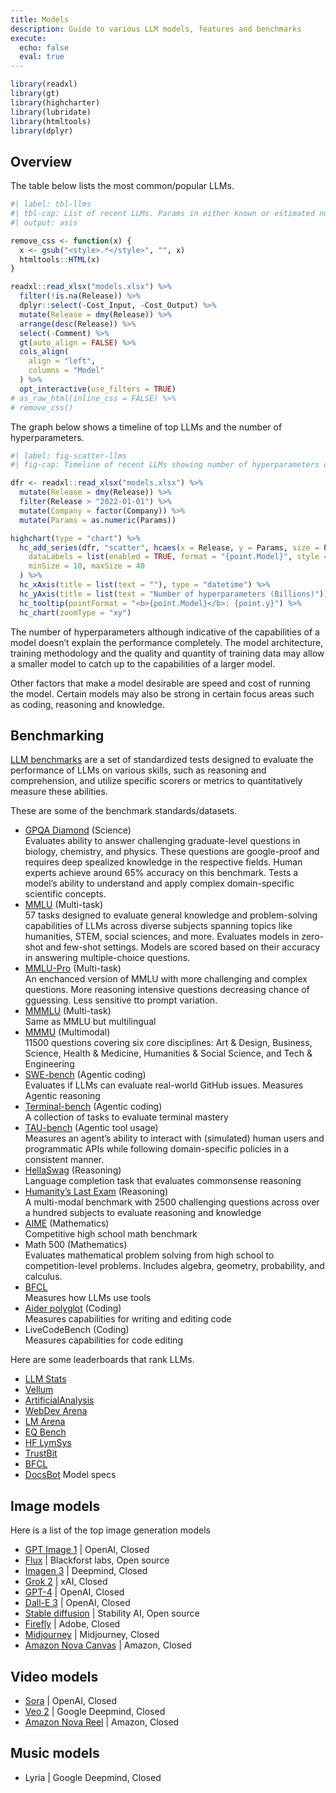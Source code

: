 ```yaml
---
title: Models
description: Guide to various LLM models, features and benchmarks
execute:
  echo: false
  eval: true
---
```


```r
library(readxl)
library(gt)
library(highcharter)
library(lubridate)
library(htmltools)
library(dplyr)
```

## Overview

The table below lists the most common/popular LLMs.

```r
#| label: tbl-llms
#| tbl-cap: List of recent LLMs. Params in either known or estimated number of parameters in billions. Size is approximate model size in GB. Input is supported input modalities, Context is the maximum context window size in tokens.
#| output: asis

remove_css <- function(x) {
  x <- gsub("<style>.*</style>", "", x)
  htmltools::HTML(x)
}

readxl::read_xlsx("models.xlsx") %>%
  filter(!is.na(Release)) %>%
  dplyr::select(-Cost_Input, -Cost_Output) %>%
  mutate(Release = dmy(Release)) %>%
  arrange(desc(Release)) %>%
  select(-Comment) %>%
  gt(auto_align = FALSE) %>%
  cols_align(
    align = "left",
    columns = "Model"
  ) %>%
  opt_interactive(use_filters = TRUE)
# as_raw_html(inline_css = FALSE) %>%
# remove_css()
```

The graph below shows a timeline of top LLMs and the number of hyperparameters.

```r
#| label: fig-scatter-llms
#| fig-cap: Timeline of recent LLMs showing number of hyperparameters on the Y axis. The size of the points denote the context window size in tokens.

dfr <- readxl::read_xlsx("models.xlsx") %>%
  mutate(Release = dmy(Release)) %>%
  filter(Release > "2022-01-01") %>%
  mutate(Company = factor(Company)) %>%
  mutate(Params = as.numeric(Params))

highchart(type = "chart") %>%
  hc_add_series(dfr, "scatter", hcaes(x = Release, y = Params, size = Params, group = Company),
    dataLabels = list(enabled = TRUE, format = "{point.Model}", style = list(textOutline = "none", color = "black")),
    minSize = 10, maxSize = 40
  ) %>%
  hc_xAxis(title = list(text = ""), type = "datetime") %>%
  hc_yAxis(title = list(text = "Number of hyperparameters (Billions)")) %>%
  hc_tooltip(pointFormat = "<b>{point.Model}</b>: {point.y}") %>%
  hc_chart(zoomType = "xy")
```

The number of hyperparameters although indicative of the capabilities of a model doesn't explain the performance completely. The model architecture, training methodology and the quality and quantity of training data may allow a smaller model to catch up to the capabilities of a larger model. 

Other factors that make a model desirable are speed and cost of running the model. Certain models may also be strong in certain focus areas such as coding, reasoning and knowledge.

## Benchmarking

[LLM benchmarks](https://www.confident-ai.com/blog/llm-benchmarks-mmlu-hellaswag-and-beyond) are a set of standardized tests designed to evaluate the performance of LLMs on various skills, such as reasoning and comprehension, and utilize specific scorers or metrics to quantitatively measure these abilities. 

These are some of the benchmark standards/datasets.

- [GPQA Diamond](https://github.com/idavidrein/gpqa) (Science)  
  Evaluates ability to answer challenging graduate-level questions in biology, chemistry, and physics. These questions are google-proof and requires deep spealized knowledge in the respective fields. Human experts achieve around 65% accuracy on this benchmark. Tests a model's ability to understand and apply complex domain-specific scientific concepts.
- [MMLU](https://zilliz.com/glossary/mmlu-benchmark) (Multi-task)  
  57 tasks designed to evaluate general knowledge and problem-solving capabilities of LLMs across diverse subjects spanning topics like humanities, STEM, social sciences, and more. Evaluates models in zero-shot and few-shot settings. Models are scored based on their accuracy in answering multiple-choice questions.
- [MMLU-Pro]() (Multi-task)  
  An enchanced version of MMLU with more challenging and complex questions. More reasoning intensive questions decreasing chance of gguessing. Less sensitive tto prompt variation.
- [MMMLU](https://huggingface.co/datasets/openai/MMMLU) (Multi-task)  
  Same as MMLU but multilingual
- [MMMU](https://mmmu-benchmark.github.io/) (Multimodal)  
  11500 questions covering six core disciplines: Art & Design, Business, Science, Health & Medicine, Humanities & Social Science, and Tech & Engineering
- [SWE-bench](https://www.swebench.com/) (Agentic coding)  
  Evaluates if LLMs can evaluate real-world GitHub issues. Measures Agentic reasoning
- [Terminal-bench](https://www.tbench.ai/) (Agentic coding)  
  A collection of tasks to evaluate terminal mastery
- [TAU-bench](https://sierra.ai/blog/benchmarking-ai-agents) (Agentic tool usage)  
  Measures an agent’s ability to interact with (simulated) human users and programmatic APIs while following domain-specific policies in a consistent manner. 
- [HellaSwag](https://rowanzellers.com/hellaswag/) (Reasoning)  
  Language completion task that evaluates commonsense reasoning
- [Humanity's Last Exam](https://agi.safe.ai/) (Reasoning)  
  A multi-modal benchmark with 2500 challenging questions across over a hundred subjects to evaluate reasoning and knowledge
- [AIME](https://www.vals.ai/benchmarks/aime-2025-03-11) (Mathematics)  
  Competitive high school math benchmark
- Math 500 (Mathematics)  
  Evaluates mathematical problem solving from high school to competition-level problems. Includes algebra, geometry, probability, and calculus.
- [BFCL](https://gorilla.cs.berkeley.edu/leaderboard.html)  
  Measures how LLMs use tools
- [Aider polyglot](https://aider.chat/docs/leaderboards/) (Coding)  
  Measures capabilities for writing and editing code
- LiveCodeBench (Coding)  
  Measures capabilities for code editing

Here are some leaderboards that rank LLMs.

- [LLM Stats](https://llm-stats.com/)
- [Vellum](https://www.vellum.ai/llm-leaderboard)
- [ArtificialAnalysis](https://artificialanalysis.ai/)
- [WebDev Arena](https://web.lmarena.ai/leaderboard)
- [LM Arena](https://lmarena.ai/?leaderboard)
- [EQ Bench](https://eqbench.com/)
- [HF LymSys](https://huggingface.co/spaces/lmsys/chatbot-arena-leaderboard)
- [TrustBit](https://www.trustbit.tech/en/llm-leaderboard-juli-2024)
- [BFCL](https://gorilla.cs.berkeley.edu/leaderboard.html)
- [DocsBot](https://docsbot.ai/models) Model specs

## Image models

Here is a list of the top image generation models

- [GPT Image 1](https://platform.openai.com/docs/models/gpt-image-1) | OpenAI, Closed
- [Flux](https://blackforestlabs.ai/) | Blackforst labs, Open source
- [Imagen 3](https://deepmind.google/technologies/imagen-3/) | Deepmind, Closed
- [Grok 2](https://x.ai/blog/grok-2) | xAI, Closed
- [GPT-4](https://openai.com/index/gpt-4/) | OpenAI, Closed
- [Dall-E 3](https://openai.com/index/dall-e-3/) | OpenAI, Closed
- [Stable diffusion](https://stability.ai/stable-image) | Stability AI, Open source
- [Firefly](https://firefly.adobe.com/) | Adobe, Closed
- [Midjourney](https://www.midjourney.com/showcase) | Midjourney, Closed
- [Amazon Nova Canvas](https://www.aboutamazon.com/news/aws/amazon-nova-artificial-intelligence-bedrock-aws) | Amazon, Closed

## Video models

- [Sora](https://openai.com/sora/) | OpenAI, Closed
- [Veo 2](https://deepmind.google/technologies/veo/veo-2/) | Google Deepmind, Closed
- [Amazon Nova Reel](https://aws.amazon.com/ai/generative-ai/nova/creative/) | Amazon, Closed

## Music models

- Lyria | Google Deepmind, Closed
